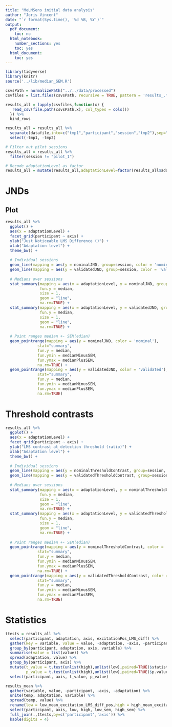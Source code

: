 ```yaml
---
title: "MeLMSens initial data analysis"
author: "Joris Vincent"
date: "`r format(Sys.time(), '%d %B, %Y')`"
output:
  pdf_document:
    toc: no
  html_notebook:
    number_sections: yes
    toc: yes
  html_document:
    toc: yes
---
```

```r
library(tidyverse)
library(knitr)
source('../lib/median_SEM.R')
```
```r
csvsPath = normalizePath("../../data/processed")
csvfiles = list.files(csvsPath, recursive = TRUE, pattern = 'results_.*.csv')

results_all = lapply(csvfiles,function(x) {
   read_csv(file.path(csvsPath,x), col_types = cols())
  }) %>%
  bind_rows
```
```r
results_all = results_all %>%
  separate(datafile,into=c("tmp1","participant","session","tmp2"),sep="-") %>%
  select(-tmp1, -tmp2)

# Filter out pilot sessions
results_all = results_all %>%
  filter(session != "pilot_1")

# Recode adaptationLevel as factor
results_all = mutate(results_all,adaptationLevel=factor(results_all$adaptationLevel,levels=c('low','high')))
```

# JNDs
## Plot
```r
results_all %>%
  ggplot() +
  aes(x = adaptationLevel) +
  facet_grid(participant ~ axis) +
  ylab("Just Noticeable LMS Difference ()") +
  xlab("Adaptation level") +
  theme_bw() +
  
  # Individual sessions
  geom_line(mapping = aes(y = nominalJND, group=session, color = 'nominal'), alpha = .4) +
  geom_line(mapping = aes(y = validatedJND, group=session, color = 'validated'), alpha = .4) +
  
  # Medians over sessions
  stat_summary(mapping = aes(x = adaptationLevel, y = nominalJND, group=1, color = 'nominal'),
               fun.y = median,
               size = 1,
               geom = "line",
               na.rm=TRUE) +
  stat_summary(mapping = aes(x = adaptationLevel, y = validatedJND, group=1, color = 'validated'),
               fun.y = median,
               size = 1,
               geom = "line",
               na.rm=TRUE) +
  
  # Point ranges median +- SEM(edian)
  geom_pointrange(mapping = aes(y = nominalJND, color = 'nominal'),
              stat="summary",
              fun.y = median,
              fun.ymin = medianMinusSEM,
              fun.ymax = medianPlusSEM,
              na.rm=TRUE) +  
  geom_pointrange(mapping = aes(y = validatedJND, color = 'validated'),
              stat="summary",
              fun.y = median,
              fun.ymin = medianMinusSEM,
              fun.ymax = medianPlusSEM,
              na.rm=TRUE)
```

\pagebreak

# Threshold contrasts
```r
results_all %>%
  ggplot() +
  aes(x = adaptationLevel) +
  facet_grid(participant ~ axis) +
  ylab("LMS contrast at detection threshold (ratio)") +
  xlab("Adaptation level") +
  theme_bw() +
  
  # Individual sessions
  geom_line(mapping = aes(y = nominalThresholdContrast, group=session, color = 'nominal'), alpha = .4) +
  geom_line(mapping = aes(y = validatedThresholdContrast, group=session, color = 'validated'), alpha = .4) +
  
  # Medians over sessions
  stat_summary(mapping = aes(x = adaptationLevel, y = nominalThresholdContrast, group=1, color = 'nominal'),
               fun.y = median,
               size = 1,
               geom = "line",
               na.rm=TRUE) +
  stat_summary(mapping = aes(x = adaptationLevel, y = validatedThresholdContrast, group=1, color = 'validated'),
               fun.y = median,
               size = 1,
               geom = "line",
               na.rm=TRUE) +
  
  # Point ranges median +- SEM(edian)
  geom_pointrange(mapping = aes(y = nominalThresholdContrast, color = 'nominal'),
              stat="summary",
              fun.y = median,
              fun.ymin = medianMinusSEM,
              fun.ymax = medianPlusSEM,
              na.rm=TRUE) +  
  geom_pointrange(mapping = aes(y = validatedThresholdContrast, color = 'validated'),
              stat="summary",
              fun.y = median,
              fun.ymin = medianMinusSEM,
              fun.ymax = medianPlusSEM,
              na.rm=TRUE)
```

# Statistics
```r
ttests = results_all %>% 
  select(participant, adaptation, axis, excitationPos_LMS_diff) %>%
  gather(key = variable, value = value, -adaptation, -axis, -participant) %>%
  group_by(participant, adaptation, axis, variable) %>%
  summarise(value = list(value)) %>%
  spread(adaptation, value) %>%
  group_by(participant, axis) %>%
  mutate(t_value = t.test(unlist(high),unlist(low),paired=TRUE)$statistic,
         p_value = t.test(unlist(high),unlist(low),paired=TRUE)$p.value) %>%
  select(participant, axis, t_value, p_value)

results_mean %>% 
  gather(variable, value, -participant, -axis, -adaptation) %>%
  unite(temp, adaptation, variable) %>%
  spread(temp, value) %>%
  rename(low = low_mean_excitation_LMS_diff_pos,high = high_mean_excitation_LMS_diff_pos) %>%
  select(participant, axis, low, high, low_sem, high_sem) %>%
  full_join(.,ttests,by=c('participant','axis')) %>%
  kable(digits = 4)
```